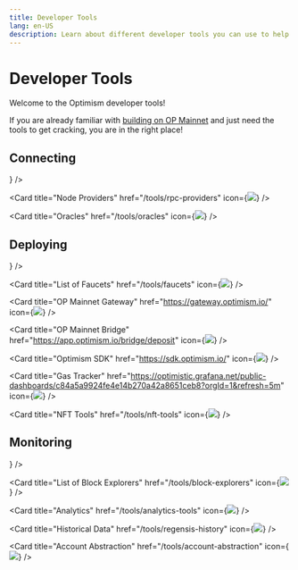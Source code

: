 ```yaml
---
title: Developer Tools
lang: en-US
description: Learn about different developer tools you can use to help you build on Optimism.
---
```



# Developer Tools

Welcome to the Optimism developer tools!

If you are already familiar with [building on OP Mainnet](/chain/getting-started) and just need the tools to get cracking, you are in the right place!

## Connecting

<Cards>
  <Card title="OP Networks" href="/chain/networks" icon={<img src="/img/icons/shapes.svg" />} />

  <Card title="Node Providers" href="/tools/rpc-providers" icon={<img src="/img/icons/shapes.svg" />} />

  <Card title="Oracles" href="/tools/oracles" icon={<img src="/img/icons/shapes.svg" />} />
</Cards>

## Deploying

<Cards>
  <Card title="Superchain Faucet" href="https://app.optimism.io/faucet?utm_source=docs" icon={<img src="/img/icons/shapes.svg" />} />

  <Card title="List of Faucets" href="/tools/faucets" icon={<img src="/img/icons/shapes.svg" />} />

  <Card title="OP Mainnet Gateway" href="https://gateway.optimism.io/" icon={<img src="/img/icons/shapes.svg" />} />

  <Card title="OP Mainnet Bridge" href="https://app.optimism.io/bridge/deposit" icon={<img src="/img/icons/shapes.svg" />} />

  <Card title="Optimism SDK" href="https://sdk.optimism.io/" icon={<img src="/img/icons/shapes.svg" />} /> 

  <Card title="Gas Tracker" href="https://optimistic.grafana.net/public-dashboards/c84a5a9924fe4e14b270a42a8651ceb8?orgId=1&refresh=5m" icon={<img src="/img/icons/shapes.svg" />} /> 

  <Card title="NFT Tools" href="/tools/nft-tools" icon={<img src="/img/icons/shapes.svg" />} />
</Cards>

## Monitoring

<Cards>
  <Card title="OP Block Explorer" href="https://optimistic.etherscan.io/" icon={<img src="/img/icons/shapes.svg" />} />
  
  <Card title="List of Block Explorers" href="/tools/block-explorers" icon={<img src="/img/icons/shapes.svg" />} />

  <Card title="Analytics" href="/tools/analytics-tools" icon={<img src="/img/icons/shapes.svg" />} />

  <Card title="Historical Data" href="/tools/regensis-history" icon={<img src="/img/icons/shapes.svg" />} />

  <Card title="Account Abstraction" href="/tools/account-abstraction" icon={<img src="/img/icons/shapes.svg" />} />
</Cards>